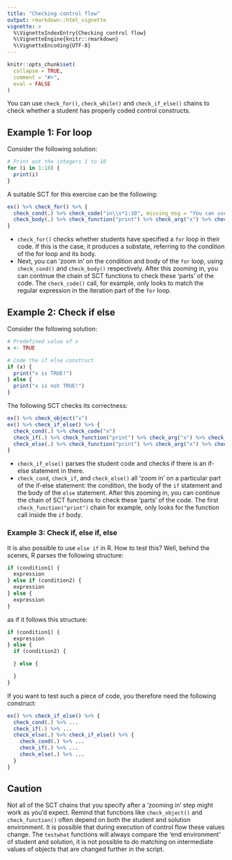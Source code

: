 ```yaml
---
title: "Checking control flow"
output: rmarkdown::html_vignette
vignette: >
  %\VignetteIndexEntry{Checking control flow}
  %\VignetteEngine{knitr::rmarkdown}
  %\VignetteEncoding{UTF-8}
---
```


```r
knitr::opts_chunk$set(
  collapse = TRUE,
  comment = "#>",
  eval = FALSE
)
```

You can use `check_for()`, `check_while()` and `check_if_else()` chains to check whether a student has properly coded control constructs.

## Example 1: For loop

Consider the following solution:

```r
# Print out the integers 1 to 10
for (i in 1:10) {
  print(i)
}
```

A suitable SCT for this exercise can be the following:

```r
ex() %>% check_for() %>% {
  check_cond(.) %>% check_code("in\\s*1:10", missing_msg = "You can use `i in 1:10` to define your for loop.")
  check_body(.) %>% check_function("print") %>% check_arg("x") %>% check_equal(eval = FALSE)
}
```

- `check_for()` checks whether students have specified a `for` loop in their code. If this is the case, it produces a substate, referring to the condition of the for loop and its body.
- Next, you can 'zoom in' on the condition and body of the `for` loop, using `check_cond()` and `check_body()` respectively.  After this zooming in, you can continue the chain of SCT functions to check these 'parts' of the code. The `check_code()` call, for example, only looks to match the regular expression in the iteration part of the `for` loop.

## Example 2: Check if else

Consider the following solution:
	
```r
# Predefined value of x
x <- TRUE

# Code the if else construct
if (x) {
  print("x is TRUE!")
} else {
  print("x is not TRUE!")
}
```

The following SCT checks its correctness:

```r
ex() %>% check_object("x")
ex() %>% check_if_else() %>% {
  check_cond(.) %>% check_code("x")
  check_if(.) %>% check_function("print") %>% check_arg("x") %>% check_equal()
  check_else(.) %>% check_function("print") %>% check_arg("x") %>% check_equal()
}
```

- `check_if_else()` parses the student code and checks if there is an if-else statement in there.
- `check_cond`, `check_if`, and `check_else()` all 'zoom in' on a particular part of the if-else statement: the condition, the body of the `if` statement and the body of the `else` statement. After this zooming in, you can continue the chain of SCT functions to check these 'parts' of the code. The first `check_function("print")` chain for example, only looks for the function call inside the `if` body.

### Example 3: Check if, else if, else

It is also possible to use `else if` in R. How to test this? Well, behind the scenes, R parses the following structure:

```r
if (condition1) {
  expression
} else if (condition2) {
  expression
} else {
  expression
}
```

as if it follows this structure:

```r
if (condition1) {
  expression
} else {
  if (condition2) {

  } else {

  }
}
```

If you want to test such a piece of code, you therefore need the following construct:

```r
ex() %>% check_if_else() %>% {
  check_cond(.) %>% ...
  check_if(.) %>% ...
  check_else(.) %>% check_if_else() %>% {
    check_cond(.) %>% ...
    check_if(.) %>% ...
    check_else(.) %>% ...
  }
}
```

## Caution

Not all of the SCT chains that you specify after a 'zooming in' step might work as you'd expect. Remind that functions like `check_object()` and `check_function()` often depend on both the student and solution environment. It is possible that during execution of control flow these values change. The `testwhat` functions will always compare the 'end environment' of student and solution, it is not possible to do matching on intermediate values of objects that are changed further in the script.

